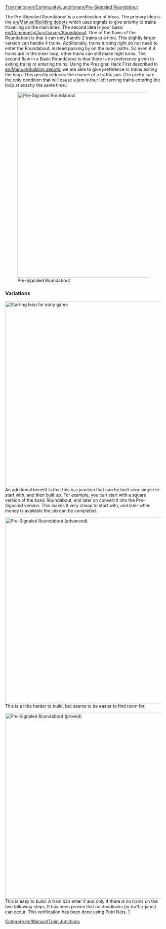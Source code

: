 [[Translation:en/Community/Junctionary/Pre-Signaled Roundabout]]
{{fr/Traduction|en/Community/Junctionary/Pre-Signaled Roundabout|0}}

{{en/Community/Junctionary/Navigation}}

The Pre-Signaled Roundabout is a combination of ideas. The primary idea is the [[en/Manual/Building depots]] which uses signals to give priority to trains travelling on the main lines. The second idea is your basic [[en/Community/Junctionary/Roundabout]]. One of the flaws of the Roundabout is that it can only handle 2 trains at a time. This slightly larger version can handle 4 trains. Additionally, trains turning right do not need to enter the Roundabout, instead passing by on the outer paths. So even if 4 trains are in the inner loop, other trains can still make right turns. The second flaw in a Basic Roundabout is that there is no preference given to exiting trains or entering trains. Using the Presignal Hack First described in [[en/Manual/Building depots]], we are able to give preference to trains exiting the loop. This greatly reduces the chance of a traffic jam. (I'm pretty sure the only condition that will cause a jam is four left turning trains entering the loop at exactly the same time.) 

[[File:en/Community/Junctionary/PresignaledRoundAbout.png|none|thumb|600px|Pre-Signaled Roundabout]]

{{en/Community/Junctionary/Junction Criteria|Steped|2|0|0|2|0|0|0|0|1|1|2||Broken down trains affect whole junction.|
*Traffic jams unlikely but possible (large trains).
*Simple to start, complexity added later.
*Complex signals may be hard to get right.
*Area: 15 x 15
}}

===Variations===
[[File:en/Community/Junctionary/StartingPresignaledRoundAbout.png|none|thumb|600px|Starting loop for early game]]
An additional benefit is that this is a junction that can be built very simple to start with, and then built up. For example, you can start with a square version of the basic Roundabout, and later on convert it into the Pre-Signaled version. This makes it very cheap to start with, and later when money is available the job can be completed.

[[File:en/Community/Junctionary/PresignaledRoundAboutVariant.png|none|thumb|600px|Pre-Signaled Roundabout (advanced)]]
This is a little harder to build, but seems to be easier to find room for.

[[File:en/Community/Junctionary/No-colide-roundabout-4w.png|none|thumb|600px|Pre-Signaled Roundabout (proved)]]
This is easy to build.  A train can enter if and only if there is no trains on the two following steps.
It has been proven that no deadlocks (or traffic-jams) can occur. This verification has been done using Petri Nets. [http://en.wikipedia.org/wiki/File:Trains.png]

[[Category:en/Manual/Train Junctions]]